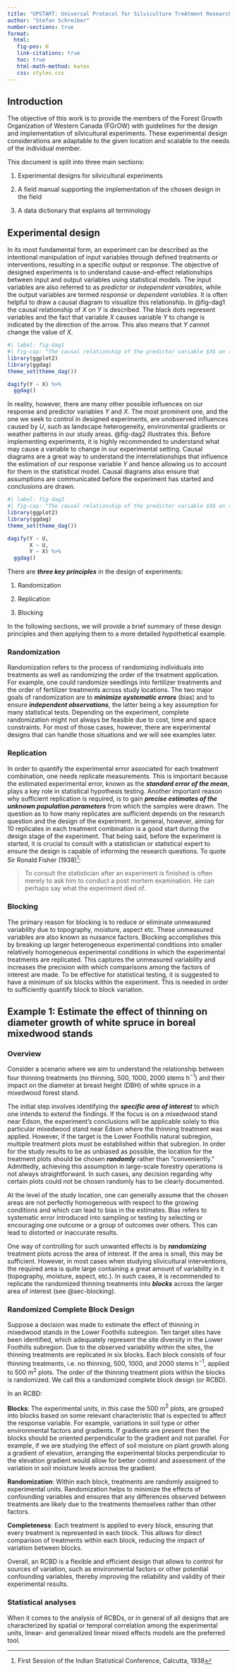 ```yaml
---
title: "UPSTART: Universal Protocol for Silviculture TreAtment Research Trials"
author: "Stefan Schreiber"
number-sections: true
format:
  html:
   fig-pos: H
   link-citations: true
   toc: true
   html-math-method: katex
   css: styles.css
---
```


<!-- ![](https://imgs.xkcd.com/comics/sphere_tastiness.png) -->


## Introduction

The objective of this work is to provide the members of the Forest Growth Organization of Western Canada (FGrOW) with guidelines for the design and implementation of silvicultural experiments. These experimental design considerations are adaptable to the given location and scalable to the needs of the individual member.

This document is split into three main sections:

1.  Experimental designs for silvicultural experiments

2.  A field manual supporting the implementation of the chosen design in the field

3.  A data dictionary that explains all terminology

## Experimental design

In its most fundamental form, an experiment can be described as the intentional manipulation of input variables through defined treatments or interventions, resulting in a specific output or response. The objective of designed experiments is to understand cause-and-effect relationships between input and output variables using statistical models. The input variables are also referred to as *predictor* or *independent variables*, while the output variables are termed *response* or *dependent variables*. It is often helpful to draw a causal diagram to visualize this relationship. In @fig-dag1 the causal relationship of $X$ on $Y$ is described. The black dots represent variables and the  fact that variable $X$ causes variable $Y$ to change is indicated by the direction of the arrow. This also means that $Y$ cannot change the value of $X$.

```r
#| label: fig-dag1
#| fig-cap: "The causal relationship of the predictor variable $X$ on the reponse variable $Y$"
library(ggplot2)
library(ggdag)
theme_set(theme_dag())

dagify(Y ~ X) %>%
  ggdag()

```

In reality, however, there are many other possible influences on our response and predictor variables $Y$ and $X$. The most prominent one, and the one we seek to control in designed experiments, are unobserved influences caused by $U$, such as landscape heterogeneity, environmental gradients or weather patterns in our study areas. @fig-dag2 illustrates this. Before implementing experiments, it is highly recommended to understand what may cause a variable to change in our experimental setting. Causal diagrams are a great way to understand the interrelationships that influence the estimation of our response variable $Y$ and hence allowing us to account for them in the statistical model. Causal diagrams also ensure that assumptions are communicated before the experiment has started and conclusions are drawn.

```r
#| label: fig-dag2
#| fig-cap: "The causal relationship of the predictor variable $X$ on the reponse variable $Y$ as well as the effect of an unobserved variable $U$ on $X$ and $Y$"
library(ggplot2)
library(ggdag)
theme_set(theme_dag())

dagify(Y ~ U,
       X ~ U,
       Y ~ X) %>%
  ggdag()

```

There are ***three key principles*** in the design of experiments:

1.  Randomization

2.  Replication

3.  Blocking

In the following sections, we will provide a brief summary of these design principles and then applying them to a more detailed hypothetical example.

### Randomization

Randomization refers to the process of randomizing individuals into treatments as well as randomizing the order of the treatment application. For example, one could randomize seedlings into fertilizer treatments and the order of fertilizer treatments across study locations. The two major goals of randomization are to ***minimize systematic errors*** (bias) and to ensure ***independent observations***, the latter being a key assumption for many statistical tests. Depending on the experiment, complete randomization might not always be feasible due to cost, time and space constraints. For most of those cases, however, there are experimental designs that can handle those situations and we will see examples later.

### Replication

In order to quantify the experimental error associated for each treatment combination, one needs replicate measurements. This is important because the estimated experimental error, known as the ***standard error of the mean***, plays a key role in statistical hypothesis testing. Another important reason why sufficient replication is required, is to gain ***precise estimates of the unknown population parameters*** from which the samples were drawn. The question as to how many replicates are sufficient depends on the research question and the design of the experiment. In general, however, aiming for 10 replicates in each treatment combination is a good start during the design stage of the experiment. That being said, before the experiment is started, it is crucial to consult with a statistician or statistical expert to ensure the design is capable of informing the research questions. To quote Sir Ronald Fisher (1938)[^1]:

[^1]: First Session of the Indian Statistical Conference, Calcutta, 1938

> To consult the statistician after an experiment is finished is often merely to ask him to conduct a post mortem examination. He can perhaps say what the experiment died of.

### Blocking {#sec-blocking}

The primary reason for blocking is to reduce or eliminate unmeasured variability due to topography, moisture, aspect etc. These unmeasured variables are also known as nuisance factors. Blocking accomplishes this by breaking up larger heterogeneous experimental conditions into smaller relatively homogeneous experimental conditions in which the experimental treatments are replicated. This captures the unmeasured variability and increases the precision with which comparisons among the factors of interest are made. To be effective for statistical testing, it is suggested to have a minimum of six blocks within the experiment. This is needed in order to sufficiently quantify block to block variation.

## Example 1: Estimate the effect of thinning on diameter growth of white spruce in boreal mixedwood stands

### Overview

Consider a scenario where we aim to understand the relationship between four thinning treatments (no thinning, 500, 1000, 2000 stems h$^{-1}$) and their impact on the diameter at breast height (DBH) of white spruce in a mixedwood forest stand.

The initial step involves identifying the ***specific area of interest*** to which one intends to extend the findings. If the focus is on a mixedwood stand near Edson, the experiment's conclusions will be applicable solely to this particular mixedwood stand near Edson where the thinning treatment was applied. However, if the target is the Lower Foothills natural subregion, multiple treatment plots must be established within that subregion. In order for the study results to be as unbiased as possible, the location for the treatment plots should be chosen ***randomly*** rather than "conveniently." Admittedly, achieving this assumption in large-scale forestry operations is not always straightforward. In such cases, any decision regarding why certain plots could not be chosen randomly has to be clearly documented.

At the level of the study location, one can generally assume that the chosen areas are not perfectly homogeneous with respect to the growing conditions and which can lead to bias in the estimates. Bias refers to systematic error introduced into sampling or testing by selecting or encouraging one outcome or a group of outcomes over others. This can lead to distorted or inaccurate results.

One way of controlling for such unwanted effects is by ***randomizing*** treatment plots across the area of interest. If the area is small, this may be sufficient. However, in most cases when studying slivicultural interventions, the required area is quite large containing a great amount of variability in it (topography, moisture, aspect, etc.). In such cases, it is recommended to replicate the randomized thinning treatments into ***blocks*** across the larger area of interest (see @sec-blocking).

### Randomized Complete Block Design
Suppose a decision was made to estimate the effect of thinning in mixedwood stands in the Lower Foothills subregion. Ten target sites have been identified, which adequately represent the site diversity in the Lower Foothills subregion. Due to the observed variability within the sites, the thinning treatments are replicated in six blocks. Each block consists of four thinning treatments, i.e. no thinning, 500, 1000, and 2000 stems h$^{-1}$, applied to 500 m$^2$ plots. The order of the thinning treatment plots within the blocks is randomized. We call this a randomized complete block design (or RCBD). 

In an RCBD:

**Blocks**: The experimental units, in this case the 500 m$^2$ plots, are grouped into blocks based on some relevant characteristic that is expected to affect the response variable. For example, variations in soil type or other environmental factors and gradients. If gradients are present then the blocks should be oriented perpendicular to the gradient and not parallel. For example, if we are studying the effect of soil moisture on plant growth along a gradient of elevation, arranging the experimental blocks perpendicular to the elevation gradient would allow for better control and assessment of the variation in soil moisture levels across the gradient.

**Randomization**: Within each block, treatments are randomly assigned to experimental units. Randomization helps to minimize the effects of confounding variables and ensures that any differences observed between treatments are likely due to the treatments themselves rather than other factors.

**Completeness**: Each treatment is applied to every block, ensuring that every treatment is represented in each block. This allows for direct comparison of treatments within each block, reducing the impact of variation between blocks.

Overall, an RCBD is a flexible and efficient design that allows to control for sources of variation, such as environmental factors or other potential confounding variables, thereby improving the reliability and validity of their experimental results.

### Statistical analyses
When it comes to the analysis of RCBDs, or in general of all designs that are characterized by spatial or temporal correlation among the experimental units, linear- and generalized linear mixed effects models are the preferred tool. 



